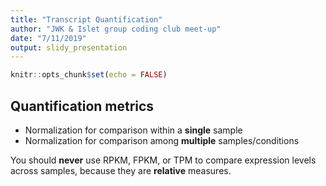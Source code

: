 ```yaml
---
title: "Transcript Quantification"
author: "JWK & Islet group coding club meet-up"
date: "7/11/2019"
output: slidy_presentation
---
```


```r
knitr::opts_chunk$set(echo = FALSE)
```

## Quantification metrics

- Normalization for comparison within a **single** sample
- Normalization for comparison among **multiple** samples/conditions

You should **never** use RPKM, FPKM, or TPM to compare expression levels across samples, because they are **relative** measures. 
